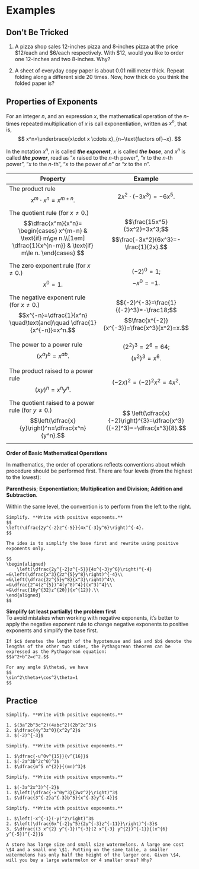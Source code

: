 # Examples

## Don't Be Tricked

::: {.rmdthink}

1. A pizza shop sales 12-inches pizza and 8-inches pizza at the price \$12/each and \$6/each respectively.  With \$12, would you like to order one 12-inches and two 8-inches. Why?

2. A sheet of everyday copy paper is about 0.01 millimeter thick. Repeat folding along a different side 20 times. Now, how thick do you think the folded paper is?

:::

## Properties of Exponents

For an integer $n$, and an expression $x$, the mathematical operation of the $n$-times repeated multiplication of $x$  is call exponentiation, written as $x^n$, that is,
$$
x^n=\underbrace{x\cdot x \cdots x}_{n~\text{factors of}~x}.
$$

In the notation $x^n$, $n$ is called ***the exponent***, $x$ is called ***the base***, and $x^n$ is called ***the power***, read as "$x$ raised to the $n$-th power",  "$x$ to the $n$-th power", "$x$ to the $n$-th", "$x$ to the power of $n$" or "$x$ to the $n$".

| Property | Example|
|---|---|
|The product rule $$x^m\cdot x^n=x^{m+n}.$$ | $$2x^2\cdot (-3x^3)=-6x^5.$$ |
| The quotient rule (for $x\neq 0$.) $$\dfrac{x^m}{x^n}= \begin{cases} x^{m-n}  & \text{if} m\ge n.\\[1em] \dfrac{1}{x^{n-m}} & \text{if} m\le n. \end{cases} $$ | $$\frac{15x^5}{5x^2}=3x^3;$$ $$\frac{-3x^2}{6x^3}=-\frac{1}{2x}.$$ |
| The zero exponent rule (for $x\neq 0$.) $$x^0=1.$$ | $$(-2)^0=1;$$ $$-x^0=-1.$$ |
| The negative exponent rule (for $x\neq 0$.) $$x^{-n}=\dfrac{1}{x^n} \quad\text{and}\quad \dfrac{1}{x^{-n}}=x^n.$$ | $$(-2)^{-3}=\frac{1}{(-2)^3}=-\frac18;$$ $$\frac{x^{-2}}{x^{-3}}=\frac{x^3}{x^2}=x.$$ |
| The power to a power rule $$\left(x^a\right)^b=x^{ab}.$$ | $$\left(2^{2}\right)^3=2^6=64;$$ $$\left(x^2\right)^3=x^6.$$ |
| The product raised to a power rule $$(xy)^n=x^ny^n.$$ | $$\left(-2x\right)^{2}=(-2)^2x^2=4x^2.$$ |
| The quotient raised to a power rule (for $y\neq 0$.) $$\left(\dfrac{x}{y}\right)^n=\dfrac{x^n}{y^n}.$$ | $$    \left(\dfrac{x}{-2}\right)^{3}=\dfrac{x^3}{(-2)^3}=-\dfrac{x^3}{8}.$$ |

::: {.rmdnote}

**Order of Basic Mathematical Operations**  

In mathematics, the order of operations reflects conventions about which procedure should be performed first. There are four levels (from the highest to the lowest):

**Parenthesis**; **Exponentiation**; **Multiplication and Division**; **Addition and Subtraction**.  

Within the same level, the convention is to perform from the left to the right.

:::

```example

Simplify. **Write with positive exponents.**
$$
\left(\dfrac{2y^{-2}z^{-5}}{4x^{-3}y^6}\right)^{-4}.
$$

```

```solution

The idea is to simplify the base first and rewrite using positive exponents only.

$$
\begin{aligned}
    \left(\dfrac{2y^{-2}z^{-5}}{4x^{-3}y^6}\right)^{-4}
=&\left(\dfrac{x^3}{2z^{5}y^8}\right)^{-4}\\
=&\left(\dfrac{2z^{5}y^8}{x^3}\right)^4\\
=&\dfrac{2^4(z^{5})^4(y^8)^4}{(x^3)^4}\\
=&\dfrac{16y^{32}z^{20}}{x^{12}}.\\
\end{aligned}
$$

```

::: {.rmdtip}

**Simplify (at least partially) the problem first**  
To avoid mistakes when working with negative exponents, it's better to apply the negative exponent rule to change negative exponents to positive exponents and simplify the base first.

:::

\newpage

```theorem

If $c$ denotes the length of the hypotenuse and $a$ and $b$ denote the lengths of the other two sides, the Pythagorean theorem can be expressed as the Pythagorean equation:
$$a^2+b^2=c^2.$$

```

```corollary

For any angle $\theta$, we have
$$
\sin^2\theta+\cos^2\theta=1
$$

```

\newpage

## Practice

```exercise

Simplify. **Write with positive exponents.**

1. $(3a^2b^3c^2)(4abc^2)(2b^2c^3)$
2. $\dfrac{4y^3z^0}{x^2y^2}$
3. $(-2)^{-3}$

```

```exercise

Simplify. **Write with positive exponents.**

1. $\dfrac{-u^0v^{15}}{v^{16}}$
1. $(-2a^3b^2c^0)^3$
1. $\dfrac{m^5 n^{2}}{(mn)^3}$

```

```exercise

Simplify. **Write with positive exponents.**

1. $(-3a^2x^3)^{-2}$
1. $\left(\dfrac{-x^0y^3}{2wz^2}\right)^3$
1. $\dfrac{3^{-2}a^{-3}b^5}{x^{-3}y^{-4}}$

```

```exercise

Simplify. **Write with positive exponents.**

1. $\left(-x^{-1}(-y)^2\right)^3$
2. $\left(\dfrac{6x^{-2}y^5}{2y^{-3}z^{-11}}\right)^{-3}$
3. $\dfrac{(3 x^{2} y^{-1})^{-3}(2 x^{-3} y^{2})^{-1}}{(x^{6} y^{-5})^{-2}}$

```

```exercise

A store has large size and small size watermelons. A large one cost \$4 and a small one \$1. Putting on the same table, a smaller watermelons has only half the height of the larger one. Given \$4, will you buy a large watermelon or 4 smaller ones? Why?

```
